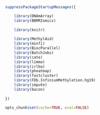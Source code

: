 
```r

suppressPackageStartupMessages({

    library(DNAmArray)
    library(BBMRIomics)
    
    library(knitr)
    
    library(MethylAid)
    library(minfi)
    library(BiocParallel)
    library(BatchJobs)
    library(cate)
    library(limma)
    library(irlba)
    library(pheatmap)
    library(fastcluster)
    library(FDb.InfiniumMethylation.hg19)
    library(impute)
    library(bacon)
    
})

opts_chunk$set(cache=TRUE, eval=FALSE)

```
